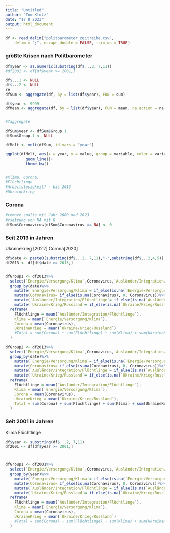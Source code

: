 ```yaml
---
title: "Untitled"
author: "Tom Klotz"
date: "17 8 2023"
output: html_document
---
```


```r
df <- read_delim("politbarometer_zeitreihe.csv", 
    delim = ";", escape_double = FALSE, trim_ws = TRUE)
```

### größte Krisen nach Politbarometer
```r
df$year <- as.numeric(substring(df$...2, 7,11))
#df2001 <- df[df$year >= 2001,]

df$...1 <- NULL
df$...2 <- NULL
re
dfSum <- aggregate(df, by = list(df$year), FUN = sum)

df$year <- 9999
dfMean <- aggregate(df, by = list(df$year), FUN = mean, na.action = na.omit)


#?aggregate
```

```r
dfSum$year <- dfSum$Group.1
dfSum$Group.1 <- NULL

dfMelt <- melt(dfSum, id.vars = "year")

ggplot(dfMelt, aes(x = year, y = value, group = variable, color = variable))+
         geom_line()+
         theme_bw()
        

#Klima, Corona,
#Flüchtlinge
#Arbeitslosigkeit? - bis 2013
#Ukrainekrieg
```
### Corona
```r

#remove spalte mit Jahr 2000 und 2023
#rsetzung von NA mit 0
dfSum$Coronavirus[dfSum$Coronavirus == NA] <- 0
```



### Seit 2013 in Jahren
Ukrainekrieg [2022]
Corona[2020]


```r
df$date <- paste0(substring(df$...2, 7,11),"-",substring(df$...2,4,5)) #Monate
df2013 <- df[df$date >= 2013,]


dfGroup1 <- df2013%>%
  select(`Energie/Versorgung/Klima`,Coronavirus,`Ausländer/Integration/Flüchtlinge`,`Ukraine/Krieg/Russland`,date)%>%
  group_by(date)%>%
    mutate(`Energie/Versorgung/Klima`= if_else(is.na(`Energie/Versorgung/Klima`), 0, `Energie/Versorgung/Klima`))%>%
    mutate(Coronavirus= if_else(is.na(Coronavirus), 0, Coronavirus))%>%
    mutate(`Ausländer/Integration/Flüchtlinge`= if_else(is.na(`Ausländer/Integration/Flüchtlinge`), 0, `Ausländer/Integration/Flüchtlinge`))%>%
    mutate(`Ukraine/Krieg/Russland`= if_else(is.na(`Ukraine/Krieg/Russland`), 0, `Ukraine/Krieg/Russland`))%>%
  reframe(
    Flüchtlinge = mean(`Ausländer/Integration/Flüchtlinge`),
    Klima = mean(`Energie/Versorgung/Klima`),
    Corona = mean(Coronavirus),
    UkraineKrieg = mean(`Ukraine/Krieg/Russland`)
    #Total = sum(Corona) + sum(Flüchtlinge) + sum(Klima) + sum(UkraineKrieg)
  )

dfGroup2 <- df2013%>%
  select(`Energie/Versorgung/Klima`,Coronavirus,`Ausländer/Integration/Flüchtlinge`,`Ukraine/Krieg/Russland`,date)%>%
  group_by(date)%>%
    mutate(`Energie/Versorgung/Klima`= if_else(is.na(`Energie/Versorgung/Klima`), 0, `Energie/Versorgung/Klima`))%>%
    mutate(Coronavirus= if_else(is.na(Coronavirus), 0, Coronavirus))%>%
    mutate(`Ausländer/Integration/Flüchtlinge`= if_else(is.na(`Ausländer/Integration/Flüchtlinge`), 0, `Ausländer/Integration/Flüchtlinge`))%>%
    mutate(`Ukraine/Krieg/Russland`= if_else(is.na(`Ukraine/Krieg/Russland`), 0, `Ukraine/Krieg/Russland`))%>%
  reframe(
    Flüchtlinge = mean(`Ausländer/Integration/Flüchtlinge`),
    Klima = mean(`Energie/Versorgung/Klima`),
    Corona = mean(Coronavirus),
    UkraineKrieg = mean(`Ukraine/Krieg/Russland`),
    Total = sum(Corona) + sum(Flüchtlinge) + sum(Klima) + sum(UkraineKrieg)
  )
```

### Seit 2001 in Jahren
Klima
Flüchtlinge

```r

df$year <- substring(df$...2, 7,11)
df2001 <- df[df$year >= 2001,]



dfGroup1 <- df2001%>%
  select(`Energie/Versorgung/Klima`,Coronavirus,`Ausländer/Integration/Flüchtlinge`,`Ukraine/Krieg/Russland`,year)%>%
  group_by(year)%>%
    mutate(`Energie/Versorgung/Klima`= if_else(is.na(`Energie/Versorgung/Klima`), 0, `Energie/Versorgung/Klima`))%>%
    mutate(Coronavirus= if_else(is.na(Coronavirus), 0, Coronavirus))%>%
    mutate(`Ausländer/Integration/Flüchtlinge`= if_else(is.na(`Ausländer/Integration/Flüchtlinge`), 0, `Ausländer/Integration/Flüchtlinge`))%>%
    mutate(`Ukraine/Krieg/Russland`= if_else(is.na(`Ukraine/Krieg/Russland`), 0, `Ukraine/Krieg/Russland`))%>%
  reframe(
    Flüchtlinge = mean(`Ausländer/Integration/Flüchtlinge`),
    Klima = mean(`Energie/Versorgung/Klima`),
    Corona = mean(Coronavirus),
    UkraineKrieg = mean(`Ukraine/Krieg/Russland`)
    #Total = sum(Corona) + sum(Flüchtlinge) + sum(Klima) + sum(UkraineKrieg)
  )
```

